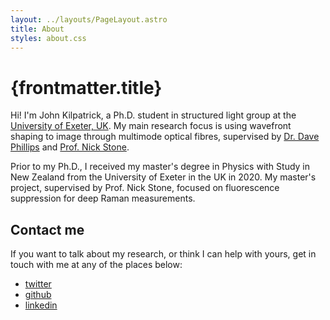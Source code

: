 ```yaml
---
layout: ../layouts/PageLayout.astro
title: About
styles: about.css
---
```


# {frontmatter.title}

Hi! I'm John Kilpatrick, a Ph.D. student in structured light group at the [University of Exeter, UK](https://exeter.ac.uk).
My main research focus is using wavefront shaping to image through multimode optical fibres, supervised by [Dr. Dave Phillips](https://emps.exeter.ac.uk/physics-astronomy/staff/dp413) and [Prof. Nick Stone](https://emps.exeter.ac.uk/physics-astronomy/staff/ns329).

Prior to my Ph.D., I received my master's degree in Physics with Study in New Zealand from the University of Exeter in the UK in 2020.
My master's project, supervised by Prof. Nick Stone, focused on fluorescence suppression for deep Raman measurements.

## Contact me

If you want to talk about my research, or think I can help with yours, get in touch with me at any of the places below:

- [twitter](https://twitter.com/rjkilpatrick1)
- [github](https://github.com/rjkilpatrick)
- [linkedin](https://linkedin.com/in/rjkilpatrick)

